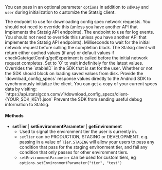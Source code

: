 You can pass in an optional parameter `options` in addition to `sdkKey` and `user` during initialization to customize the Statsig client.

<ResponseField name="configSpecAPI" type="String" default="https://api.statsigcdn.com/v1/download_config_specs/">
  The endpoint to use for downloading config spec network requests. You should not need to override this (unless you have another API that implements the Statsig API endpoints).
</ResponseField>

<ResponseField name="eventLoggingAPI" type="String" default="https://events.statsigapi.net/v1/rgstr">
  The endpoint to use for log events. You should not need to override this (unless you have another API that implements the Statsig API endpoints).
</ResponseField>

<ResponseField name="initTimeoutMs" type="Long" default="3000">
  Milliseconds to wait for the initial network request before calling the completion block. The Statsig client will return either cached values (if any) or default values if checkGate/getConfig/getExperiment is called before the initial network request completes. Set to `0` to wait indefinitely for the latest values.
</ResponseField>

<ResponseField name="overrideStableID" type="String?" default="null">
  Overrides the `stableID` in the SDK that is set for the user.
</ResponseField>

<ResponseField name="loadCacheAsync" type="Boolean" default="false">
  Whether or not the SDK should block on loading saved values from disk.
</ResponseField>

<ResponseField name="initializeValues" type="Map<String, Any>?" default="null">
  Provide the `download_config_specs` response values directly to the Android SDK to synchronously initialize the client. You can get a copy of your current specs data by visiting: `https://api.statsigcdn.com/v1/download_config_specs/client-{YOUR_SDK_KEY}.json`
</ResponseField>

<ResponseField name="disableDiagnosticsLogging" type="Boolean" default="false">
  Prevent the SDK from sending useful debug information to Statsig.
</ResponseField>

#### Methods

- **setTier | setEnvironmentParameter | getEnvironment**
  - Used to signal the environment tier the user is currently in.
  - `setTier` can be PRODUCTION, STAGING or DEVELOPMENT. e.g. passing in a value of `Tier.STAGING` will allow your users to pass any condition that pass for the staging environment tier, and fail any condition that only passes for other environment tiers.
  - `setEnvironmentParameter` can be used for custom tiers, eg `options.setEnvironmentParameter("tier", "test")`
